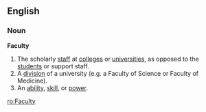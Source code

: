 ==English==
===Noun===
'''Faculty'''
# The scholarly [[staff]] at [[college]]s or [[university|universities]], as opposed to the [[student]]s or support staff.
# A [[division]] of a  university (e.g. a Faculty of Science or Faculty of Medicine).
# An [[ability]], [[skill]], or [[power]].

[[ro:Faculty]]